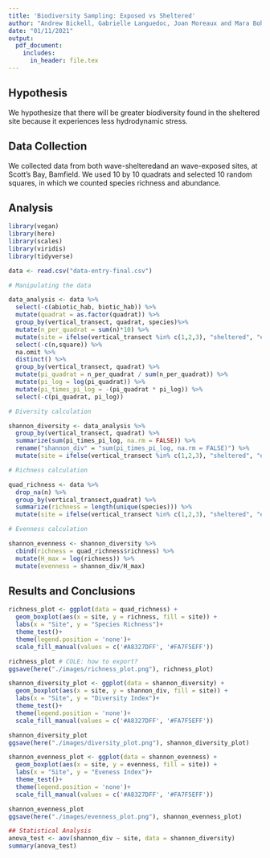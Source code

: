 ```yaml
---
title: 'Biodiversity Sampling: Exposed vs Sheltered'
author: "Andrew Bickell, Gabrielle Languedoc, Joan Moreaux and Mara Bohm"
date: "01/11/2021"
output:
  pdf_document:
    includes:
      in_header: file.tex
---
```


## Hypothesis

We hypothesize that there will be greater biodiversity found in the sheltered site because it experiences less hydrodynamic stress.

## Data Collection

We collected data from both wave-shelteredand an wave-exposed sites, at Scott's Bay, Bamfield. We used 10 by 10 quadrats and selected 10 random squares, in which we counted species richness and abundance. 

## Analysis

```r
library(vegan)
library(here)
library(scales)
library(viridis)
library(tidyverse)
```

```r
data <- read.csv("data-entry-final.csv")

# Manipulating the data

data_analysis <- data %>% 
  select(-c(abiotic_hab, biotic_hab)) %>% 
  mutate(quadrat = as.factor(quadrat)) %>% 
  group_by(vertical_transect, quadrat, species)%>%
  mutate(n_per_quadrat = sum(n)*10) %>%
  mutate(site = ifelse(vertical_transect %in% c(1,2,3), "sheltered", "exposed")) %>% 
  select(-c(n,square)) %>% 
  na.omit %>%
  distinct() %>%
  group_by(vertical_transect, quadrat) %>%
  mutate(pi_quadrat = n_per_quadrat / sum(n_per_quadrat)) %>% 
  mutate(pi_log = log(pi_quadrat)) %>% 
  mutate(pi_times_pi_log = -(pi_quadrat * pi_log)) %>% 
  select(-c(pi_quadrat, pi_log))

# Diversity calculation

shannon_diversity <- data_analysis %>% 
  group_by(vertical_transect, quadrat) %>%
  summarize(sum(pi_times_pi_log, na.rm = FALSE)) %>%
  rename("shannon_div" = "sum(pi_times_pi_log, na.rm = FALSE)") %>%
  mutate(site = ifelse(vertical_transect %in% c(1,2,3), "sheltered", "exposed"))

# Richness calculation

quad_richness <- data %>%
  drop_na(n) %>%
  group_by(vertical_transect,quadrat) %>%
  summarize(richness = length(unique(species))) %>%
  mutate(site = ifelse(vertical_transect %in% c(1,2,3), "sheltered", "exposed"))

# Evenness calculation

shannon_evenness <- shannon_diversity %>% 
  cbind(richness = quad_richness$richness) %>% 
  mutate(H_max = log(richness)) %>%
  mutate(evenness = shannon_div/H_max)
```

## Results and Conclusions

```r
richness_plot <- ggplot(data = quad_richness) +
  geom_boxplot(aes(x = site, y = richness, fill = site)) +
  labs(x = "Site", y = "Species Richness")+
  theme_test()+
  theme(legend.position = 'none')+
  scale_fill_manual(values = c('#A8327DFF', '#FA7F5EFF'))

richness_plot # COLE: how to export?
ggsave(here("./images/richness_plot.png"), richness_plot)
```

```r
shannon_diversity_plot <- ggplot(data = shannon_diversity) +
  geom_boxplot(aes(x = site, y = shannon_div, fill = site)) +
  labs(x = "Site", y = "Diversity Index")+
  theme_test()+
  theme(legend.position = 'none')+
  scale_fill_manual(values = c('#A8327DFF', '#FA7F5EFF'))

shannon_diversity_plot
ggsave(here("./images/diversity_plot.png"), shannon_diversity_plot)
```

```r
shannon_evenness_plot <- ggplot(data = shannon_evenness) +
  geom_boxplot(aes(x = site, y = evenness, fill = site)) +
  labs(x = "Site", y = "Eveness Index")+
  theme_test()+
  theme(legend.position = 'none')+
  scale_fill_manual(values = c('#A8327DFF', '#FA7F5EFF'))

shannon_evenness_plot
ggsave(here("./images/evenness_plot.png"), shannon_evenness_plot)
```

```r
## Statistical Analysis
anova_test <- aov(shannon_div ~ site, data = shannon_diversity)
summary(anova_test)
```

